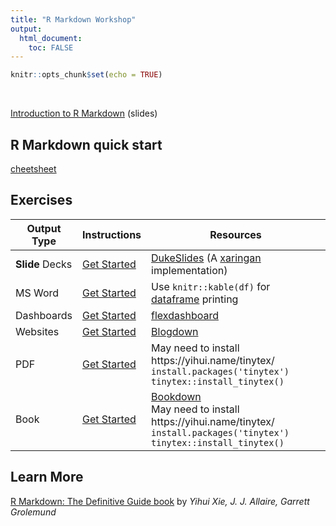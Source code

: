 ```yaml
---
title: "R Markdown Workshop"
output: 
  html_document:
    toc: FALSE
---
```


```r
knitr::opts_chunk$set(echo = TRUE)
```

&nbsp;

[Introduction to R Markdown](slides/) (slides)

## R Markdown quick start

[cheetsheet](slides/index.html#5)


## Exercises
Output Type | Instructions | Resources
-------- | ---------- | --------------------------------------
**Slide** Decks | [Get Started](dukeslides_getstarted.html) | [DukeSlides](https://www.johnlittle.info/dukeslides/) (A [xaringan](https://slides.yihui.name/xaringan/#1) implementation)
MS Word | [Get Started](msword_getstarted.html) | Use `knitr::kable(df)` for [dataframe](https://bookdown.org/yihui/rmarkdown/html-document.html#data-frame-printing) printing
Dashboards | [Get Started](https://rmarkdown.rstudio.com/flexdashboard/) | [flexdashboard](https://rmarkdown.rstudio.com/flexdashboard/)
Websites | [Get Started](blogdown_getstarted.html) | [Blogdown](https://bookdown.org/yihui/blogdown/)
PDF | [Get Started](pdf_getstarted.html) | May need to install https://yihui.name/tinytex/<br> `install.packages('tinytex')` <br> `tinytex::install_tinytex()`
Book | [Get Started](https://bookdown.org/yihui/bookdown/get-started.html) | [Bookdown](https://bookdown.org/yihui/bookdown/)<br>May need to install https://yihui.name/tinytex/<br> `install.packages('tinytex')` <br> `tinytex::install_tinytex()`

## Learn More

[R Markdown: The Definitive Guide book](https://bookdown.org/yihui/rmarkdown/) by *Yihui Xie, J. J. Allaire, Garrett Grolemund*
